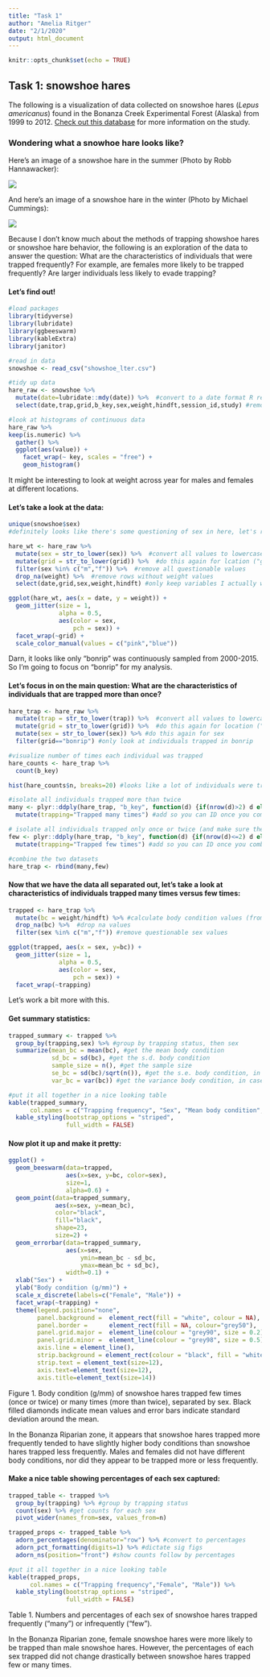 ```yaml
---
title: "Task 1"
author: "Amelia Ritger"
date: "2/1/2020"
output: html_document
---
```


```r
knitr::opts_chunk$set(echo = TRUE)
```

## Task 1: snowshoe hares 

The following is a visualization of data collected on snowshoe hares (*Lepus americanus*) found in the Bonanza Creek Experimental Forest (Alaska) from 1999 to 2012. [Check out this database](https://doi.org/10.6073/pasta/03dce4856d79b91557d8e6ce2cbcdc14) for more information on the study.

### Wondering what a snowhoe hare looks like?

Here's an image of a snowshoe hare in the summer (Photo by Robb Hannawacker):

![](Snowshoe-hare.jpg)

And here's an image of a snowshoe hare in the winter (Photo by Michael Cummings):

![](snowshoe-winter.jpg)

Because I don't know much about the methods of trapping showshoe hares or snowshoe hare behavior, the following is an exploration of the data to answer the question: What are the characteristics of individuals that were trapped frequently? For example, are females more likely to be trapped frequently? Are larger individuals less likely to evade trapping?

#### Let's find out!
```r
#load packages
library(tidyverse)
library(lubridate)
library(ggbeeswarm)
library(kableExtra)
library(janitor)

#read in data
snowshoe <- read_csv("showshoe_lter.csv")

#tidy up data
hare_raw <- snowshoe %>%
  mutate(date=lubridate::mdy(date)) %>%  #convert to a date format R recognizes
  select(date,trap,grid,b_key,sex,weight,hindft,session_id,study) #remove variables with not a lot of data

#look at histograms of continuous data
hare_raw %>%
keep(is.numeric) %>% 
  gather() %>% 
  ggplot(aes(value)) +
    facet_wrap(~ key, scales = "free") +
    geom_histogram()
```

It might be interesting to look at weight across year for males and females at different locations.

#### Let's take a look at the data:
```r
unique(snowshoe$sex)
#definitely looks like there's some questioning of sex in here, let's remove those question marks

hare_wt <- hare_raw %>% 
  mutate(sex = str_to_lower(sex)) %>%  #convert all values to lowercase
  mutate(grid = str_to_lower(grid)) %>%  #do this again for lcation ("grid")
  filter(sex %in% c("m","f")) %>%  #remove all questionable values
  drop_na(weight) %>%  #remove rows without weight values
  select(date,grid,sex,weight,hindft) #only keep variables I actually want

ggplot(hare_wt, aes(x = date, y = weight)) +
  geom_jitter(size = 1, 
              alpha = 0.5,
              aes(color = sex,
                  pch = sex)) +
  facet_wrap(~grid) +
  scale_color_manual(values = c("pink","blue"))
```

Darn, it looks like only "bonrip" was continuously sampled from 2000-2015. So I'm going to focus on "bonrip" for my analysis.

#### Let's focus in on the main question: What are the characteristics of individuals that are trapped more than once?
```r
hare_trap <- hare_raw %>% 
  mutate(trap = str_to_lower(trap)) %>%  #convert all values to lowercase
  mutate(grid = str_to_lower(grid)) %>%  #do this again for location ("grid")
  mutate(sex = str_to_lower(sex)) %>% #do this again for sex
  filter(grid=="bonrip") #only look at individuals trapped in bonrip

#visualize number of times each individual was trapped
hare_counts <- hare_trap %>%
  count(b_key)

hist(hare_counts$n, breaks=20) #looks like a lot of individuals were trapped between 0-2 times

#isolate all individuals trapped more than twice
many <- plyr::ddply(hare_trap, "b_key", function(d) {if(nrow(d)>2) d else NULL}) %>%
  mutate(trapping="Trapped many times") #add so you can ID once you combine

# isolate all individuals trapped only once or twice (and make sure the math adds up)
few <- plyr::ddply(hare_trap, "b_key", function(d) {if(nrow(d)<=2) d else NULL}) %>%
  mutate(trapping="Trapped few times") #add so you can ID once you combine

#combine the two datasets
hare_trap <- rbind(many,few)
```

#### Now that we have the data all separated out, let's take a look at characteristics of individuals trapped many times versus few times:
```r
trapped <- hare_trap %>%
  mutate(bc = weight/hindft) %>% #calculate body condition values (from Flora 2002)
  drop_na(bc) %>%  #drop na values
  filter(sex %in% c("m","f")) #remove questionable sex values

ggplot(trapped, aes(x = sex, y=bc)) +
  geom_jitter(size = 1, 
              alpha = 0.5,
              aes(color = sex,
                  pch = sex)) +
  facet_wrap(~trapping)
```

Let's work a bit more with this.

#### Get summary statistics:
```r
trapped_summary <- trapped %>%
  group_by(trapping,sex) %>% #group by trapping status, then sex
  summarize(mean_bc = mean(bc), #get the mean body condition
            sd_bc = sd(bc), #get the s.d. body condition
            sample_size = n(), #get the sample size
            se_bc = sd(bc)/sqrt(n()), #get the s.e. body condition, in case it's useful
            var_bc = var(bc)) #get the variance body condition, in case it's useful

#put it all together in a nice looking table
kable(trapped_summary,
      col.names = c("Trapping frequency", "Sex", "Mean body condition", "Standard deviation", "Sample size", "Standard error", "Variance")) %>% 
  kable_styling(bootstrap_options = "striped",
                full_width = FALSE)
```

#### Now plot it up and make it pretty:
```r
ggplot() +
  geom_beeswarm(data=trapped,
                aes(x=sex, y=bc, color=sex),
                size=1,
                alpha=0.6) +
  geom_point(data=trapped_summary,
             aes(x=sex, y=mean_bc),
             color="black",
             fill="black",
             shape=23,
             size=2) +
  geom_errorbar(data=trapped_summary,
                aes(x=sex,
                    ymin=mean_bc - sd_bc,
                    ymax=mean_bc + sd_bc), 
                width=0.1) +
  xlab("Sex") +
  ylab("Body condition (g/mm)") +
  scale_x_discrete(labels=c("Female", "Male")) +
  facet_wrap(~trapping) +
  theme(legend.position="none",
        panel.background =  element_rect(fill = "white", colour = NA), 
        panel.border =      element_rect(fill = NA, colour="grey50"), 
        panel.grid.major =  element_line(colour = "grey90", size = 0.2),
        panel.grid.minor =  element_line(colour = "grey98", size = 0.5),
        axis.line = element_line(),
        strip.background = element_rect(colour = "black", fill = "white"),
        strip.text = element_text(size=12),
        axis.text=element_text(size=12),
        axis.title=element_text(size=14))
```

Figure 1. Body condition (g/mm) of snowshoe hares trapped few times (once or twice) or many times (more than twice), separated by sex. Black filled diamonds indicate mean values and error bars indicate standard deviation around the mean.

In the Bonanza Riparian zone, it appears that snowshoe hares trapped more frequently tended to have slightly higher body conditions than snowshoe hares trapped less frequently. Males and females did not have different body conditions, nor did they appear to be trapped more or less frequently.

#### Make a nice table showing percentages of each sex captured:
```r
trapped_table <- trapped %>%
  group_by(trapping) %>% #group by trapping status
  count(sex) %>% #get counts for each sex
  pivot_wider(names_from=sex, values_from=n)

trapped_props <- trapped_table %>%
  adorn_percentages(denominator="row") %>% #convert to percentages
  adorn_pct_formatting(digits=1) %>% #dictate sig figs
  adorn_ns(position="front") #show counts follow by percentages

#put it all together in a nice looking table
kable(trapped_props,
      col.names = c("Trapping frequency","Female", "Male")) %>% 
  kable_styling(bootstrap_options = "striped",
                full_width = FALSE)
```

Table 1. Numbers and percentages of each sex of snowshoe hares trapped frequently ("many") or infrequently ("few").

In the Bonanza Riparian zone, female snowshoe hares were more likely to be trapped than male snowshoe hares. However, the percentages of each sex trapped did not change drastically between snowshoe hares trapped few or many times.